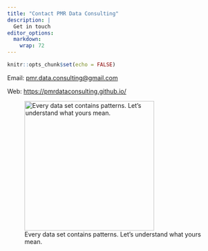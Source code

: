 ```yaml
---
title: "Contact PMR Data Consulting"
description: |
  Get in touch
editor_options: 
  markdown: 
    wrap: 72
---
```


```r
knitr::opts_chunk$set(echo = FALSE)
```

Email:
[pmr.data.consulting\@gmail.com](mailto:pmr.data.consulting@gmail.com){.email}

Web: <https://pmrdataconsulting.github.io/>


![Every data set contains patterns. Let's understand what yours mean.](patterns.jpg){width=700px, height=300px}